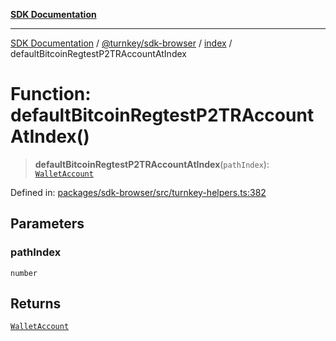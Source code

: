 [**SDK Documentation**](../../../../README.mdx)

***

[SDK Documentation](../../../../packages.mdx) / [@turnkey/sdk-browser](../../README.mdx) / [index](../README.mdx) / defaultBitcoinRegtestP2TRAccountAtIndex

# Function: defaultBitcoinRegtestP2TRAccountAtIndex()

> **defaultBitcoinRegtestP2TRAccountAtIndex**(`pathIndex`): [`WalletAccount`](../interfaces/WalletAccount.mdx)

Defined in: [packages/sdk-browser/src/turnkey-helpers.ts:382](https://github.com/tkhq/sdk/blob/3a88af7d1d927c6022706911d6af0f92f1440e00/packages/sdk-browser/src/turnkey-helpers.ts#L382)

## Parameters

### pathIndex

`number`

## Returns

[`WalletAccount`](../interfaces/WalletAccount.mdx)
